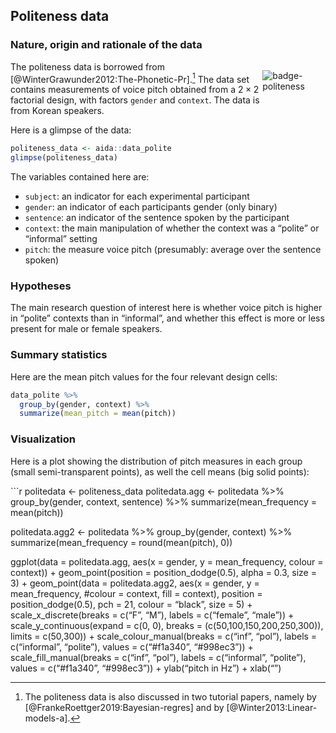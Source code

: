 
## Politeness data {#app-93-data-sets-politeness}

### Nature, origin and rationale of the data

<div style = "float:right; width:20%;">
<img src="visuals/badge-politeness.png" alt="badge-politeness">
</div>

The politeness data is borrowed from [@WinterGrawunder2012:The-Phonetic-Pr].^[The politeness data is also discussed in two tutorial papers, namely by [@FrankeRoettger2019:Bayesian-regres] and by [@Winter2013:Linear-models-a].]
The data set contains measurements of voice pitch obtained from a $2 \times 2$ factorial design, with factors `gender` and `context`. 
The data is from Korean speakers.

Here is a glimpse of the data:

```r
politeness_data <- aida::data_polite
glimpse(politeness_data)
```

The variables contained here are:

- `subject`: an indicator for each experimental participant
- `gender`: an indicator of each participants gender (only binary)
- `sentence`: an indicator of the sentence spoken by the participant
- `context`: the main manipulation of whether the context was a "polite" or "informal" setting
- `pitch`: the measure voice pitch (presumably: average over the sentence spoken)

### Hypotheses

The main research question of interest here is whether voice pitch is higher in "polite" contexts than in "informal", and whether this effect is more or less present for male or female speakers.

### Summary statistics

Here are the mean pitch values for the four relevant design cells:

```r
data_polite %>% 
  group_by(gender, context) %>% 
  summarize(mean_pitch = mean(pitch))
```


### Visualization

Here is a plot showing the distribution of pitch measures in each group (small semi-transparent points), as well the cell means (big solid points):

```r
politedata <- politeness_data 
politedata.agg <- 
  politedata %>% 
    group_by(gender, context, sentence) %>% 
    summarize(mean_frequency = mean(pitch))

politedata.agg2 <- 
  politedata %>%
  group_by(gender, context) %>% 
  summarize(mean_frequency = round(mean(pitch), 0))

ggplot(data = politedata.agg, 
       aes(x = gender, 
           y = mean_frequency, 
           colour = context)) + 
  geom_point(position = position_dodge(0.5), 
             alpha = 0.3, 
             size = 3) +
  geom_point(data = politedata.agg2, 
             aes(x = gender, 
                 y = mean_frequency, 
                 #colour = context,
                 fill = context),
             position = position_dodge(0.5), 
             pch = 21, 
             colour = "black",
             size = 5) +
  scale_x_discrete(breaks = c("F", "M"),
                  labels = c("female", "male")) +
  scale_y_continuous(expand = c(0, 0), breaks = (c(50,100,150,200,250,300)), limits = c(50,300)) +
  scale_colour_manual(breaks = c("inf", "pol"),
                      labels = c("informal", "polite"),
                      values = c("#f1a340", "#998ec3")) +
  scale_fill_manual(breaks = c("inf", "pol"),
                      labels = c("informal", "polite"),
                      values = c("#f1a340", "#998ec3")) +
  ylab("pitch in Hz\n") +
  xlab("\ngender")
